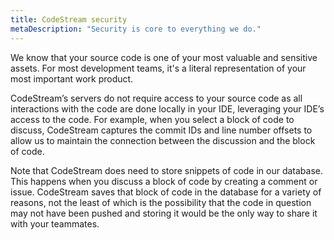 ```yaml
---
title: CodeStream security
metaDescription: "Security is core to everything we do."
---
```


We know that your source code is one of your most valuable and sensitive assets. For most development teams, it's a literal representation of your most important work product.

CodeStream’s servers do not require access to your source code as all interactions with the code are done locally in your IDE, leveraging your IDE’s access to the code. For example, when you select a block of code to discuss, CodeStream captures the commit IDs and line number offsets to allow us to maintain the connection between the discussion and the block of code.

Note that CodeStream does need to store snippets of code in our database. This happens when you discuss a block of code by creating a comment or issue. CodeStream saves that block of code in the database for a variety of reasons, not the least of which is the possibility that the code in question may not have been pushed and storing it would be the only way to share it with your teammates.